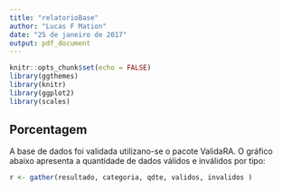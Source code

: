 ```yaml
---
title: "relatorioBase"
author: "Lucas F Mation"
date: "25 de janeiro de 2017"
output: pdf_document
---
```


```r
knitr::opts_chunk$set(echo = FALSE)
library(ggthemes)
library(knitr)
library(ggplot2)
library(scales)
```
## Porcentagem

A base de dados foi validada utilizano-se o pacote ValidaRA. O gráfico abaixo apresenta a quantidade
de dados válidos e inválidos por tipo:

```r

r <- gather(resultado, categoria, qdte, validos, invalidos )

```
